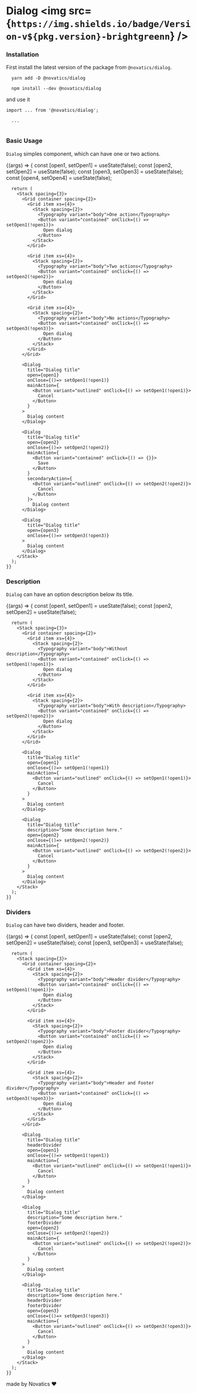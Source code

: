 


<Meta title="Components/Dialog" component={Dialog} />

# Dialog <img src={`https://img.shields.io/badge/Version-v${pkg.version}-brightgreenn`} />

### Installation

First install the latest version of the package from `@novatics/dialog`.

```shell
  yarn add -D @novatics/dialog
```

```shell
  npm install --dev @novatics/dialog
```

and use it

```tsx
import ... from '@novatics/dialog';

  ...


```

### Basic Usage

`Dialog` simples component, which can have one or two actions.

<Canvas>
  <Story name="Basic Usage">
    {(args) => {
      const [open1, setOpen1] = useState(false);
      const [open2, setOpen2] = useState(false);
      const [open3, setOpen3] = useState(false);
      const [open4, setOpen4] = useState(false);

      return (
        <Stack spacing={3}>
          <Grid container spacing={2}>
            <Grid item xs={4}>
              <Stack spacing={2}>
                <Typography variant="body">One action</Typography>
                <Button variant="contained" onClick={() => setOpen1(!open1)}>
                  Open dialog
                </Button>
              </Stack>
            </Grid>

            <Grid item xs={4}>
              <Stack spacing={2}>
                <Typography variant="body">Two actions</Typography>
                <Button variant="contained" onClick={() => setOpen2(!open2)}>
                  Open dialog
                </Button>
              </Stack>
            </Grid>

            <Grid item xs={4}>
              <Stack spacing={2}>
                <Typography variant="body">No actions</Typography>
                <Button variant="contained" onClick={() => setOpen3(!open3)}>
                  Open dialog
                </Button>
              </Stack>
            </Grid>
          </Grid>

          <Dialog
            title="Dialog title"
            open={open1}
            onClose={()=> setOpen1(!open1)}
            mainAction={
              <Button variant="outlined" onClick={() => setOpen1(!open1)}>
                Cancel
              </Button>
            }
          >
            Dialog content
          </Dialog>

          <Dialog
            title="Dialog title"
            open={open2}
            onClose={()=> setOpen2(!open2)}
            mainAction={
              <Button variant="contained" onClick={() => {}}>
                Save
              </Button>
            }
            secondaryAction={
              <Button variant="outlined" onClick={() => setOpen2(!open2)}>
                Cancel
              </Button>
            }>
              Dialog content
          </Dialog>

          <Dialog
            title="Dialog title"
            open={open3}
            onClose={()=> setOpen3(!open3)}
          >
            Dialog content
          </Dialog>
        </Stack>
      );
    }}

  </Story>
</Canvas>

### Description

`Dialog` can have an option description below its title.

<Canvas>
  <Story name="Description usage">
    {(args) => {
      const [open1, setOpen1] = useState(false);
      const [open2, setOpen2] = useState(false);

      return (
        <Stack spacing={3}>
          <Grid container spacing={2}>
            <Grid item xs={4}>
              <Stack spacing={2}>
                <Typography variant="body">Without description</Typography>
                <Button variant="contained" onClick={() => setOpen1(!open1)}>
                  Open dialog
                </Button>
              </Stack>
            </Grid>

            <Grid item xs={4}>
              <Stack spacing={2}>
                <Typography variant="body">With description</Typography>
                <Button variant="contained" onClick={() => setOpen2(!open2)}>
                  Open dialog
                </Button>
              </Stack>
            </Grid>
          </Grid>

          <Dialog
            title="Dialog title"
            open={open1}
            onClose={()=> setOpen1(!open1)}
            mainAction={
              <Button variant="outlined" onClick={() => setOpen1(!open1)}>
                Cancel
              </Button>
            }
          >
            Dialog content
          </Dialog>

          <Dialog
            title="Dialog title"
            description="Some description here."
            open={open2}
            onClose={()=> setOpen2(!open2)}
            mainAction={
              <Button variant="outlined" onClick={() => setOpen2(!open2)}>
                Cancel
              </Button>
            }
          >
            Dialog content
          </Dialog>
        </Stack>
      );
    }}

  </Story>
</Canvas>



### Dividers

`Dialog` can have two dividers, header and footer.

<Canvas>
  <Story name="Dividers">
    {(args) => {
      const [open1, setOpen1] = useState(false);
      const [open2, setOpen2] = useState(false);
      const [open3, setOpen3] = useState(false);

      return (
        <Stack spacing={3}>
          <Grid container spacing={2}>
            <Grid item xs={4}>
              <Stack spacing={2}>
                <Typography variant="body">Header divider</Typography>
                <Button variant="contained" onClick={() => setOpen1(!open1)}>
                  Open dialog
                </Button>
              </Stack>
            </Grid>

            <Grid item xs={4}>
              <Stack spacing={2}>
                <Typography variant="body">Footer divider</Typography>
                <Button variant="contained" onClick={() => setOpen2(!open2)}>
                  Open dialog
                </Button>
              </Stack>
            </Grid>

            <Grid item xs={4}>
              <Stack spacing={2}>
                <Typography variant="body">Header and Footer divider</Typography>
                <Button variant="contained" onClick={() => setOpen3(!open3)}>
                  Open dialog
                </Button>
              </Stack>
            </Grid>
          </Grid>

          <Dialog
            title="Dialog title"
            headerDivider
            open={open1}
            onClose={()=> setOpen1(!open1)}
            mainAction={
              <Button variant="outlined" onClick={() => setOpen1(!open1)}>
                Cancel
              </Button>
            }
          >
            Dialog content
          </Dialog>

          <Dialog
            title="Dialog title"
            description="Some description here."
            footerDivider
            open={open2}
            onClose={()=> setOpen2(!open2)}
            mainAction={
              <Button variant="outlined" onClick={() => setOpen2(!open2)}>
                Cancel
              </Button>
            }
          >
            Dialog content
          </Dialog>

          <Dialog
            title="Dialog title"
            description="Some description here."
            headerDivider
            footerDivider
            open={open3}
            onClose={()=> setOpen3(!open3)}
            mainAction={
              <Button variant="outlined" onClick={() => setOpen3(!open3)}>
                Cancel
              </Button>
            }
          >
            Dialog content
          </Dialog>
        </Stack>
      );
    }}

  </Story>
</Canvas>

made by Novatics ❤
